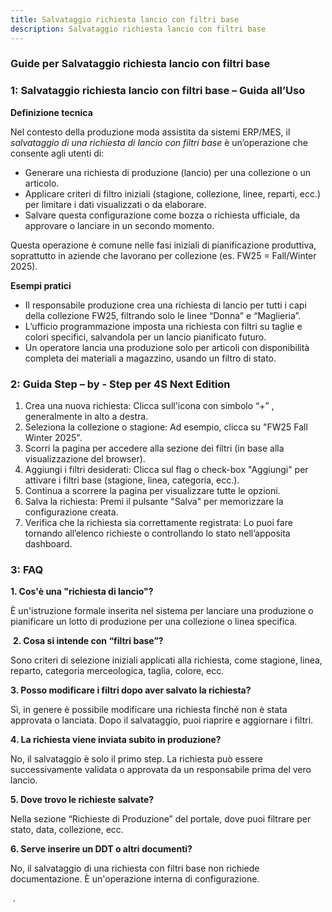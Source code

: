 ```yaml
---
title: Salvataggio richiesta lancio con filtri base
description: Salvataggio richiesta lancio con filtri base
---
```


### Guide per Salvataggio richiesta lancio con filtri base

### **1: Salvataggio richiesta lancio con filtri base – Guida all’Uso**

**Definizione tecnica**

Nel contesto della produzione moda assistita da sistemi ERP/MES, il *salvataggio di una richiesta di lancio con filtri base* è un’operazione che consente agli utenti di:

* Generare una richiesta di produzione (lancio) per una collezione o un articolo.
* Applicare criteri di filtro iniziali (stagione, collezione, linee, reparti, ecc.) per limitare i dati visualizzati o da elaborare.
* Salvare questa configurazione come bozza o richiesta ufficiale, da approvare o lanciare in un secondo momento.

Questa operazione è comune nelle fasi iniziali di pianificazione produttiva, soprattutto in aziende che lavorano per collezione (es. FW25 = Fall/Winter 2025).

**Esempi pratici**

* Il responsabile produzione crea una richiesta di lancio per tutti i capi della collezione FW25, filtrando solo le linee “Donna” e “Maglieria”.
* L’ufficio programmazione imposta una richiesta con filtri su taglie e colori specifici, salvandola per un lancio pianificato futuro.
* Un operatore lancia una produzione solo per articoli con disponibilità completa dei materiali a magazzino, usando un filtro di stato.



### **2: Guida Step – by - Step per 4S Next Edition**

1. Crea una nuova richiesta:
   Clicca sull'icona con simbolo “+” , generalmente in alto a destra.
2. Seleziona la collezione o stagione:
   Ad esempio, clicca su "FW25 Fall Winter 2025".
3. Scorri la pagina per accedere alla sezione dei filtri (in base alla visualizzazione del browser).
4. Aggiungi i filtri desiderati:
   Clicca sul flag o check-box "Aggiungi" per attivare i filtri base (stagione, linea, categoria, ecc.).
5. Continua a scorrere la pagina per visualizzare tutte le opzioni.
6. Salva la richiesta:
   Premi il pulsante "Salva" per memorizzare la configurazione creata.
7. Verifica che la richiesta sia correttamente registrata:
   Lo puoi fare tornando all’elenco richieste o controllando lo stato nell’apposita dashboard.

### **3: FAQ**

**1. Cos'è una "richiesta di lancio"?**

È un'istruzione formale inserita nel sistema per lanciare una produzione o pianificare un lotto di produzione per una collezione o linea specifica.

 **2. Cosa si intende con “filtri base”?**

Sono criteri di selezione iniziali applicati alla richiesta, come stagione, linea, reparto, categoria merceologica, taglia, colore, ecc.

**3. Posso modificare i filtri dopo aver salvato la richiesta?**

Sì, in genere è possibile modificare una richiesta finché non è stata approvata o lanciata. Dopo il salvataggio, puoi riaprire e aggiornare i filtri.

**4. La richiesta viene inviata subito in produzione?**

No, il salvataggio è solo il primo step. La richiesta può essere successivamente validata o approvata da un responsabile prima del vero lancio.

**5. Dove trovo le richieste salvate?**

Nella sezione “Richieste di Produzione” del portale, dove puoi filtrare per stato, data, collezione, ecc.

**6. Serve inserire un DDT o altri documenti?**

No, il salvataggio di una richiesta con filtri base non richiede documentazione. È un'operazione interna di configurazione.

 .